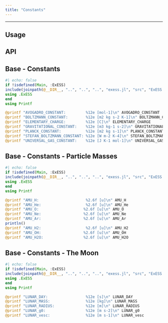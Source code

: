 ```yaml
---
title: "Constants"
---
```


---

## Usage

## API

::: {.callout-note appearance="simple" icon=false}
# Base - Constants
```julia
#| echo: false
if !isdefined(Main, :ExESS)
include(joinpath(@__DIR__, "..", "..", "..", "exess.jl", "src", "ExESS.jl"))
using .ExESS
end
using Printf

@printf "AVOGADRO_CONSTANT:         %12e [mol-1]\n" AVOGADRO_CONSTANT
@printf "BOLTZMANN_CONSTANT:        %12e [m2 kg s-2 K-1]\n" BOLTZMANN_CONSTANT
@printf "ELEMENTARY_CHARGE:         %12e [C]\n" ELEMENTARY_CHARGE
@printf "GRAVITATIONAL_CONSTANT:    %12e [m3 kg-1 s-2]\n" GRAVITATIONAL_CONSTANT
@printf "PLANCK_CONSTANT:           %12e [m2 kg s-1]\n" PLANCK_CONSTANT
@printf "STEFAN_BOLTZMANN_CONSTANT: %12e [W m-2 K-4]\n" STEFAN_BOLTZMANN_CONSTANT
@printf "UNIVERSAL_GAS_CONSTANT:    %12e [J K-1 mol-1]\n" UNIVERSAL_GAS_CONSTANT
```
:::



::: {.callout-note appearance="simple" icon=false}
# Base - Constants - Particle Masses
```julia
#| echo: false
if !isdefined(Main, :ExESS)
include(joinpath(@__DIR__, "..", "..", "..", "exess.jl", "src", "ExESS.jl"))
using .ExESS
end
using Printf

@printf "AMU_H:                     %2.6f [u]\n" AMU_H
@printf "AMU_He:                    %2.6f [u]\n" AMU_He
@printf "AMU_O:                    %2.6f [u]\n" AMU_O
@printf "AMU_Ne:                   %2.6f [u]\n" AMU_Ne
@printf "AMU_Ar:                   %2.6f [u]\n" AMU_Ar
println()
@printf "AMU_H2:                    %2.6f [u]\n" AMU_H2
@printf "AMU_OH:                   %2.6f [u]\n" AMU_OH
@printf "AMU_H2O:                  %2.6f [u]\n" AMU_H2O
```
:::




::: {.callout-note appearance="simple" icon=false}
# Base - Constants - The Moon
```julia
#| echo: false
if !isdefined(Main, :ExESS)
include(joinpath(@__DIR__, "..", "..", "..", "exess.jl", "src", "ExESS.jl"))
using .ExESS
end
using Printf

@printf "LUNAR_DAY:                 %12e [s]\n" LUNAR_DAY
@printf "LUNAR_MASS:                %12e [kg]\n" LUNAR_MASS
@printf "LUNAR_RADIUS:              %12e [m]\n" LUNAR_RADIUS
@printf "LUNAR_g0:                  %12e [m s-2]\n" LUNAR_g0
@printf "LUNAR_vesc:                %12e [m s-1]\n" LUNAR_vesc
```
:::
